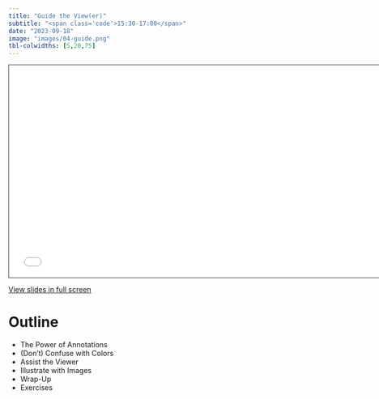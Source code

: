 ```yaml
---
title: "Guide the View(er)"
subtitle: "<span class='code'>15:30-17:00</span>"
date: "2023-09-18"
image: "images/04-guide.png"
tbl-colwidths: [5,20,75]
---
```


```{=html}
<iframe class="slide-deck" src="../materials/04-guide.html" height="420" width="747" style="border: 1px solid #2e3846;"></iframe>
```

<a href='../materials/04-guide.html' target="_blank">View slides in full screen</a>

# Outline

-   The Power of Annotations
-   (Don't) Confuse with Colors
-   Assist the Viewer
-   Illustrate with Images
-   Wrap-Up
-   Exercises